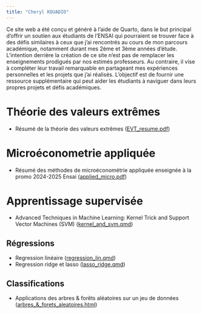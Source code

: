 ```yaml
---
title: "Cheryl KOUADIO"
---
```


<div class="box">
Ce site web a été conçu et généré à l'aide de Quarto, dans le but principal d'offrir un soutien aux étudiants de l'ENSAI qui pourraient se trouver face à des défis similaires à ceux que j'ai rencontrés au cours de mon parcours académique, notamment durant mes 2ème et 3ème années d'étude.
L'intention derrière la création de ce site n'est pas de remplacer les enseignements prodigués par nos estimés professeurs. Au contraire, il vise à compléter leur travail remarquable en partageant mes expériences personnelles et les projets que j'ai réalisés. L'objectif est de fournir une ressource supplémentaire qui peut aider les étudiants à naviguer dans leurs propres projets et défis académiques.
</div>

# Théorie des valeurs extrêmes
- Résumé de la théorie des valeurs extrêmes ([EVT_resume.pdf](3A/EVT/EVT_resume.pdf))


# Microéconometrie appliquée
- Résumé des méthodes de microéconométrie appliquée enseignée à la promo 2024-2025 Ensai ([applied_micro.pdf](2A/Courses.pdf))

# Apprentissage supervisée

- Advanced Techniques in Machine Learning: Kernel Trick and Support Vector Machines (SVM) ([kernel_and_svm.qmd](3A/Apprentisage-stat/TP2-correction-CK.qmd))

## Régressions

- Regression linéaire ([regression_lin.qmd](2A/App_sup/reg_lin.qmd))
- Regression ridge et lasso ([lasso_ridge.qmd](3A/Apprentisage-stat/Tp1.qmd))

## Classifications

- Applications des arbres & forêts aléatoires sur un jeu de données ([arbres_&_forets_aleatoires.html](2A/App_sup/arbres_&_forets_aleatoires.html)) </li>
